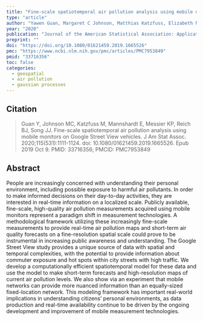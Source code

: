 ```yaml
---
title: "Fine-scale spatiotemporal air pollution analysis using mobile monitors on Google Street View vehicles"
type: "article"
author: "Yawen Guan, Margaret C Johnson, Matthias Katzfuss, Elizabeth Mannshardt, Kyle P Messier, Brian J Reich, and Joon Jin Song"
year: "2020"
publication: "Journal of the American Statistical Association: Applications and Case Studies"
preprint: ""
doi: "https://doi.org/10.1080/01621459.2019.1665526"
pmc: "https://www.ncbi.nlm.nih.gov/pmc/articles/PMC7953849"
pmid: "33716356"
toc: false
categories:
  - geospatial
  - air pollution
  - gaussian processes
---
```


## Citation

> Guan Y, Johnson MC, Katzfuss M, Mannshardt E, Messier KP, Reich BJ, Song JJ. Fine-scale spatiotemporal air pollution analysis using mobile monitors on Google Street View vehicles. J Am Stat Assoc. 2020;115(531):1111-1124. doi: 10.1080/01621459.2019.1665526. Epub 2019 Oct 9. PMID: 33716356; PMCID: PMC7953849

## Abstract

People are increasingly concerned with understanding their personal environment, including possible exposure to harmful air pollutants. In order to make informed decisions on their day-to-day activities, they are interested in real-time information on a localized scale. Publicly available, fine-scale, high-quality air pollution measurements acquired using mobile monitors represent a paradigm shift in measurement technologies. A methodological framework utilizing these increasingly fine-scale measurements to provide real-time air pollution maps and short-term air quality forecasts on a fine-resolution spatial scale could prove to be instrumental in increasing public awareness and understanding. The Google Street View study provides a unique source of data with spatial and temporal complexities, with the potential to provide information about commuter exposure and hot spots within city streets with high traffic. We develop a computationally efficient spatiotemporal model for these data and use the model to make short-term forecasts and high-resolution maps of current air pollution levels. We also show via an experiment that mobile networks can provide more nuanced information than an equally-sized fixed-location network. This modeling framework has important real-world implications in understanding citizens’ personal environments, as data production and real-time availability continue to be driven by the ongoing development and improvement of mobile measurement technologies.

